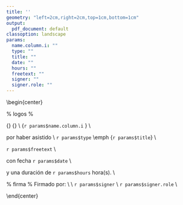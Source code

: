 ```yaml
---
title: ''
geometry: "left=2cm,right=2cm,top=1cm,bottom=1cm"
output:
  pdf_document: default
classoption: landscape
params:
  name.column.i: ""
  type: ""
  title: ""
  date: ""
  hours: ""
  freetext: ""
  signer: ""
  signer.role: ""
---
```


\begin{center}
\pagenumbering{gobble}

% logos %
\includegraphics[height=4cm]{lpic.png} 
\hfill
\includegraphics[height=4cm]{rpic.png}
\linebreak
\vfill

{\fontsize{80pt}{80pt}\selectfont\bf DIPLOMA} 
\vfill
{\fontsize{40pt}{40pt}\selectfont\bf Otorgado a:} \\
{\fontsize{40pt}{40pt}\selectfont `r params$name.column.i` } \\
\vfill

\Large

por haber asistido \\
`r params$type` \emph {`r params$title`} \\
\vfill

`r params$freetext` \\
\vfill

con fecha `r params$date` \\
\vfill

y una duración de `r params$hours` hora(s). \\
\vfill


% firma %
Firmado por: \\
\vfill
\includegraphics[height=4cm]{spic.png}\\
`r params$signer` \\
`r params$signer.role` \\

\end{center}
\pagebreak


